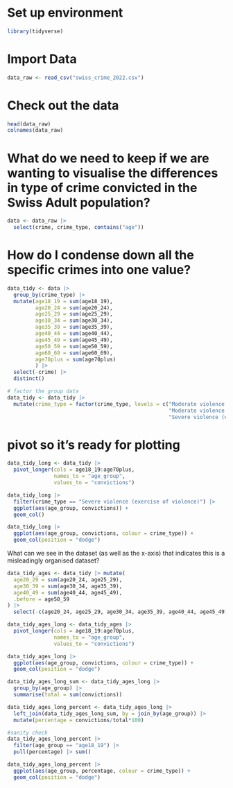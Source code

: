 # Set up environment
```r
library(tidyverse)
```

# Import Data
```r
data_raw <- read_csv("swiss_crime_2022.csv")
```

# Check out the data
```r
head(data_raw)
colnames(data_raw)
```

# What do we need to keep if we are wanting to visualise the differences in type of crime convicted in the Swiss Adult population?

```r
data <- data_raw |> 
  select(crime, crime_type, contains("age"))
```

# How do I condense down all the specific crimes into one value?

```r
data_tidy <- data |>
  group_by(crime_type) |> 
  mutate(age18_19 = sum(age18_19),
         age20_24 = sum(age20_24),
         age25_29 = sum(age25_29),
         age30_34 = sum(age30_34),
         age35_39 = sum(age35_39),
         age40_44 = sum(age40_44),
         age45_49 = sum(age45_49),
         age50_59 = sum(age50_59),
         age60_69 = sum(age60_69),
         age70plus = sum(age70plus)
         ) |> 
  select(-crime) |> 
  distinct()

# factor the group data
data_tidy <- data_tidy |> 
  mutate(crime_type = factor(crime_type, levels = c("Moderate violence (threat of violence)", 
                                                    "Moderate violence (exercise of violence evt. threat of violence)",
                                                    "Severe violence (exercise of violence)")))
```

# pivot so it's ready for plotting
```r
data_tidy_long <- data_tidy |> 
  pivot_longer(cols = age18_19:age70plus, 
               names_to = "age_group", 
               values_to = "convictions")

```

```r
data_tidy_long |> 
  filter(crime_type == "Severe violence (exercise of violence)") |> 
  ggplot(aes(age_group, convictions)) +
  geom_col()

data_tidy_long |> 
  ggplot(aes(age_group, convictions, colour = crime_type)) +
  geom_col(position = "dodge")
```

What can we see in the dataset (as well as the x-axis) that indicates this is a misleadingly organised dataset?

```r
data_tidy_ages <- data_tidy |> mutate(
  age20_29 = sum(age20_24, age25_29),
  age30_39 = sum(age30_34, age35_39),
  age40_49 = sum(age40_44, age45_49),
  .before = age50_59
) |> 
  select(-c(age20_24, age25_29, age30_34, age35_39, age40_44, age45_49))

data_tidy_ages_long <- data_tidy_ages |> 
  pivot_longer(cols = age18_19:age70plus, 
               names_to = "age_group", 
               values_to = "convictions") 

data_tidy_ages_long |> 
  ggplot(aes(age_group, convictions, colour = crime_type)) +
  geom_col(position = "dodge")
```

```r
data_tidy_ages_long_sum <- data_tidy_ages_long |> 
  group_by(age_group) |> 
  summarise(total = sum(convictions))

data_tidy_ages_long_percent <- data_tidy_ages_long |> 
  left_join(data_tidy_ages_long_sum, by = join_by(age_group)) |> 
  mutate(percentage = convictions/total*100)

#sanity check
data_tidy_ages_long_percent |> 
  filter(age_group == "age18_19") |> 
  pull(percentage) |> sum()
```

```r
data_tidy_ages_long_percent |> 
  ggplot(aes(age_group, percentage, colour = crime_type)) +
  geom_col(position = "dodge")
```